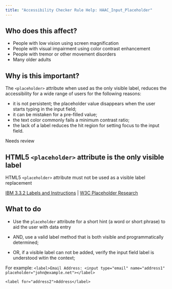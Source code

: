 ```yaml
---
title: "Accessibility Checker Rule Help: HAAC_Input_Placeholder"
---
```


<div className="toolHelp">
<Row>
<Column colLg={5} colMd={3} colSm={4} className="toolLeft">

## Who does this affect?

* People with low vision using screen magnification
* People with visual impairment using color contrast enhancement
* People with tremor or other movement disorders
* Many older adults

## Why is this important?

The `<placeholder>` attribute when used as the only visible label, reduces the accessibility for a wide range of users for the following reasons:
 * it is not persistent; the placeholder value disappears when the user starts typing in the input field;
 * it can be mistaken for a pre-filled value;
 * the text color commonly fails a minimum contrast ratio;
 * the lack of a label reduces the hit region for setting focus to the input field.

</Column>
<Column colLg={11} colMd={5} colSm={4} className="toolMain">

<div id="locLevel" className="level-violation">Needs review</div>

## HTML5 `<placeholder>` attribute is the only visible label
HTML5 `<placeholder>` attribute must not be used as a visible label replacement

[IBM 3.3.2 Labels and Instructions](https://www.ibm.com/able/guidelines/ci162/labels_or_instructions.html) | [W3C Placeholder Research](https://www.w3.org/WAI/GL/low-vision-a11y-tf/wiki/Placeholder_Research)

<div id="locSnippet"></div>

## What to do


 * Use the `placeholder` attribute for a short hint (a word or short phrase) to aid the user with data entry

 * AND, use a valid label method that is both visible and programmatically determined;

* OR, if a visible label can not be added, verify the input field label is understood witin the context;

For example:
```<label>Email Address: <input type="email" name="address1" placeholder="john@example.net"></label>```

```<label for="address2">Address</label>```



</Column>
</Row>
</div>

